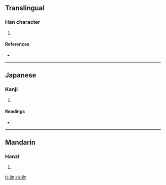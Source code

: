==Translingual==

===Han character===
{{Han char|rn=72|rad=日|as=04|sn=8|four=6702<sub>0</sub>|canj=日心竹竹 (APHH), X日心竹竹 (XAPHH)}}

# {{defn|Han|sort=日04}}

====References====
* {{Han ref|kx=0492.010|dkj=13812|dj=0854.060|hdz=21493.010|uh=6612|ud=26130|bh=CCC7|bd=52423}}

----

==Japanese==

===Kanji===
{{ja-kanji|grade=|rs=日04}}

# {{defn|Japanese}}

====Readings====
* {{ja-readings|on=[[こつ]] (kotsu), [[こち]] (kochi), [[ぶつ]] (butsu), [[もち]] (mochi)|kun=[[よあけ]] (yoake)}}

----

==Mandarin==

===Hanzi===
{{cmn-hanzi|pin=[[hū]] ([[hu1]])|wg=hu<sup>1</sup>}}

# {{defn|Mandarin}}

[[fr:昒]]
[[zh:昒]]